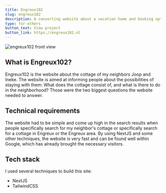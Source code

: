 ```yaml
---
title: Engreux102
slug: engreux102
description: A converting website about a vacation home and booking options.
type: for-others
button_text: View project
button_link: https://engreux102.nl
---
```

![engreux102 front view](/assets/engreux102.png)

## What is Engreux102?
Engreux102 is the website about the cottage of my neighbors Joop and Ineke. The website is aimed at informing people about the possibilities of staying with them: What does the cottage consist of, and what is there to do in the neighborhood? Those were the two biggest questions the website needed to answer.

## Technical requirements
The website had to be simple and come up high in the search results when people specifically search for my neighbor's cottage or specifically search for a cottage in Engreux or the Engreux area. By using NextJS and some other techniques, the website is very fast and can be found well within Google, which has already brought the necessary visitors.

## Tech stack
I used several techniques to build this site:

- NextJS
- TailwindCSS
